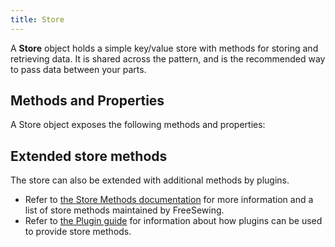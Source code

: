 ```yaml
---
title: Store
---
```


A **Store** object holds a simple key/value store with methods for storing and
retrieving data. It is shared across the pattern, and is the recommended way
to pass data between your parts.

## Methods and Properties

A Store object exposes the following methods and properties:

<ReadMore recurse />

## Extended store methods

The store can also be extended with additional methods by plugins.

- Refer to [the Store Methods documentation](/reference/store-methods)
for more information and a list of store methods maintained by FreeSewing.
- Refer to [the Plugin guide](/guides/plugins) for information about how
plugins can be used to provide store methods.
